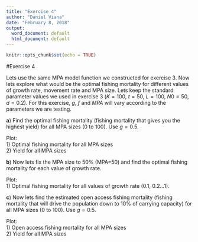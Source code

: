 ```yaml
---
title: "Exercise 4"
author: "Daniel Viana"
date: "February 8, 2018"
output:
  word_document: default
  html_document: default
---
```


```r
knitr::opts_chunk$set(echo = TRUE)
```

#Exercise 4

Lets use the same MPA model function we constructed for exercise 3. Now lets explore what would be the optimal fishing mortality for different values of growth rate, movement rate and MPA size. Lets keep the standard parameter values we used in exercise 3 ($K=100$, $t=50$, $L=100$, $N0=50$, $d=0.2$). For this exercise, $g$, $f$ and $MPA$ will vary according to the parameters we are testing.

**a**) Find the optimal fishing mortality (fishing mortality that gives you the highest yield) for all MPA sizes (0 to 100). Use $g=0.5$.

Plot:  
1) Optimal fishing mortality for all MPA sizes  
2) Yield for all MPA sizes 

**b**) Now lets fix the MPA size to 50% (MPA=50) and find the optimal fishing mortality for each value of growth rate.

Plot:  
1) Optimal fishing mortality for all values of growth rate (0.1, 0.2...1).

**c**) Now lets find the estimated open access fishing mortality (fishing mortality that will drive the population down to 10% of carrying capacity) for all MPA sizes (0 to 100). Use $g=0.5$.

Plot:  
1) Open access fishing mortality for all MPA sizes  
2) Yield for all MPA sizes 

